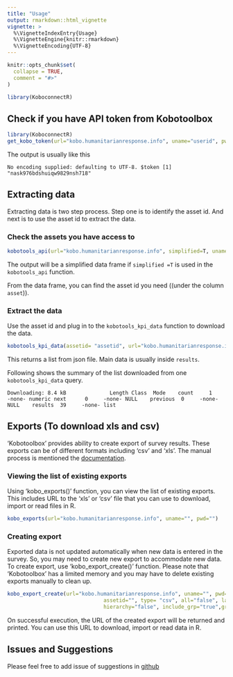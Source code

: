 ```yaml
---
title: "Usage"
output: rmarkdown::html_vignette
vignette: >
  %\VignetteIndexEntry{Usage}
  %\VignetteEngine{knitr::rmarkdown}
  %\VignetteEncoding{UTF-8}
---
```


```r
knitr::opts_chunk$set(
  collapse = TRUE,
  comment = "#>"
)
```

```r
library(KoboconnectR)
```


## Check if you have API token from Kobotoolbox



```r
library(KoboconnectR)
get_kobo_token(url="kobo.humanitarianresponse.info", uname="userid", pwd="password")
```


The output is usually like this

`
No encoding supplied: defaulting to UTF-8.
$token
[1] "nask976bdshuiqw9829nsh718"
`

## Extracting data

Extracting data is two step process. Step one is to identify the asset id. And next is to use the asset id to extract the data.

### Check the assets you have access to


```r
kobotools_api(url="kobo.humanitarianresponse.info", simplified=T, uname="userid", pwd="password")
```

The output will be a simplified data frame if `simplified =T` is used in the `kobotools_api` function.


From the data frame, you can find the asset id you need ((under the column `asset`)). 


### Extract the data


Use the asset id and plug in to the `kobotools_kpi_data` function to download the data.


```r
kobotools_kpi_data(assetid= "assetid", url="kobo.humanitarianresponse.info", uname="username", pwd="password")
```



This returns a list from json file. Main data is usually inside `results`.

Following shows the summary of the list downloaded from one `kobotools_kpi_data` query.

`Downloading: 8.4 kB              Length Class  Mode   
count     1     -none- numeric
next      0     -none- NULL   
previous  0     -none- NULL   
results  39     -none- list   `


## Exports (To download xls and csv)

'Kobotoolbox' provides ability to create export of survey results. These exports can be of different formats including 'csv' and 'xls'. The manual process is mentioned the [documentation](https://support.kobotoolbox.org/export_download.html).


### Viewing the list of existing exports


Using 'kobo_exports()' function, you can view the list of existing exports. This includes URL to the 'xls' or 'csv' file that you can use to download, import or read files in R.


```r
kobo_exports(url="kobo.humanitarianresponse.info", uname="", pwd="")
```


### Creating export


Exported data is not updated automatically when new data is entered in the survey. So, you may need to create new export to accommodate new data. To create export, use 'kobo_export_create()' function.
Please note that 'Kobotoolbox' has a limited memory and you may have to delete existing exports manually to clean up.


```r
kobo_export_create(url="kobo.humanitarianresponse.info", uname="", pwd="",
                               assetid="", type= "csv", all="false", lang="_default",
                               hierarchy="false", include_grp="true",grp_sep="/")
```

On successful execution, the URL of the created export will be returned and printed. You can use this URL to download, import or read data in R.

## Issues and Suggestions

Please feel free to add issue of suggestions in [github](https://github.com/asitav-sen/KoboconnectR/issues)

